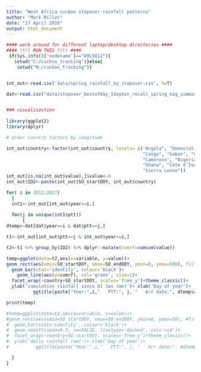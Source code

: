 ```yaml
---
title: "West Africa cuckoo stopover rainfall patterns"
author: "Mark Miller"
date: "17 April 2018"
output: html_document
---
```


```r

#### work around for different laptop/desktop directories ####
#### !!!! RUN THIS !!!! ####
 if(Sys.info()['nodename']=="D9L5812"){
   setwd("C:/cuckoo_tracking")}else{
    setwd("N:/cuckoo_tracking")}


int_out<-read.csv('data/spring_rainfall_by_stopover.csv', h=T)

dat<-read.csv("data/stopover_bestofday_1daymin_recalc_spring_mig_summary_extras.csv", h=T)


### visualisastion  
  
library(ggplot2)
library(dplyr)

# order country factors by longitude

int_out$country<-factor(int_out$country, levels= c("Angola", "Democratic Republic of the Congo",
                                                   "Congo", "Gabon", "Central African Republic", 
                                                   "Cameroon", "Nigeria", "Togo", "Burkina Faso",
                                                   "Ghana", "Cote d'Ivoire", "Liberia", "Guinea", 
                                                   "Sierra Leone"))
int_out[is.na(int_out$value),]$value<-0
int_out$ID2<-paste(int_out$SO_startDOY, int_out$country)

for( i in 2012:2017)
  {
  int1<-int_out[int_out$year==i,]
    
  for(j in unique(int1$ptt))
      {
dtemp<-dat[dat$year==i & dat$ptt==j,]

t1<-int_out[int_out$ptt==j & int_out$year==i,]

t2<-t1 %>% group_by(ID2) %>% dplyr::mutate(cumrf=cumsum(value))

temp=ggplot(data=t2,aes(x=variable, y=value))+
geom_rect(aes(xmin=SO_startDOY, xmax=SO_endDOY, ymin=0, ymax=500), fill='grey')+
  geom_bar(stat='identity', colour='black')+
    geom_line(aes(y=cumrf), col='green', size=1)+
  facet_wrap(~country+SO_startDOY, scales='free_y')+theme_classic()+
  ylab('cumulative rainfall since 01 Jan (mm)')+ xlab('Day of year')+
          ggtitle(paste("Year:",i,"   PTT:", j, "   Arr date:", dtemp$arrive_breeding, "   Mig speed:", round(dtemp$m4c_resid, 2)))

print(temp)

#temp=ggplot(data=t2,aes(x=variable, y=value))+
#geom_rect(aes(xmin=SO_startDOY, xmax=SO_endDOY, ymin=0, ymax=50), #fill='grey')+
#  geom_bar(stat='identity', colour='black')+
#  geom_smooth(span=0.5, se=FALSE, linetype='dashed', col='red')+
#  facet_wrap(~country+SO_startDOY, scales='free_y')+theme_classic()+
#  ylab('daily rainfall (mm)')+ xlab('Day of year')+
#          ggtitle(paste("Year:",i,"   PTT:", j, "   Arr date:", #dtemp$arrive_breeding, "   Mig speed:", round(dtemp$m4c_resid, 2)))

  }
}

```

